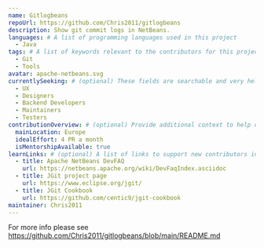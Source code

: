 ```yaml
---
name: Gitlogbeans
repoUrl: https://github.com/Chris2011/gitlogbeans
description: Show git commit logs in NetBeans.
languages: # A list of programming languages used in this project
  - Java
tags: # A list of keywords relevant to the contributors for this project
  - Git
  - Tools
avatar: apache-netbeans.svg
currentlySeeking: # (optional) These fields are searchable and very helpful for contributors to match well with your project
  - UX
  - Designers
  - Backend Developers
  - Maintainers
  - Testers
contributionOverview: # (optional) Provide additional context to help contributors match well with your project
  mainLocation: Europe
  idealEffort: 4 PR a month
  isMentorshipAvailable: true
learnLinks: # (optional) A list of links to support new contributors in learning about your project and tech stack and culture / community
  - title: Apache NetBeans DevFAQ
    url: https://netbeans.apache.org/wiki/DevFaqIndex.asciidoc
  - title: JGit project page
    url: https://www.eclipse.org/jgit/
  - title: JGit Cookbook
    url: https://github.com/centic9/jgit-cookbook
maintainer: Chris2011
---
```


<!-- Divide your content into sections using our handy shortcodes. Each section is optional -->

<Overview>

For more info please see https://github.com/Chris2011/gitlogbeans/blob/main/README.md

</Overview>
